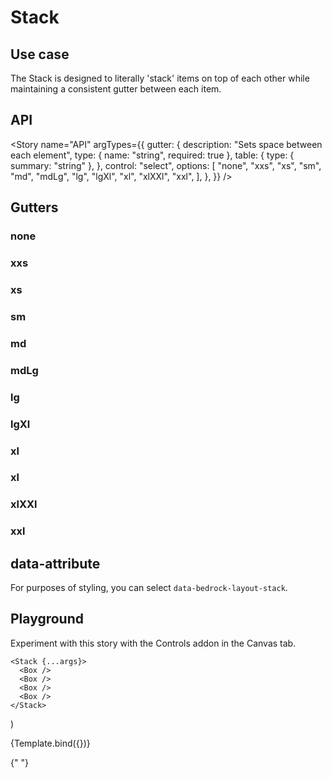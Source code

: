 

<Meta title="Components/Stack" component={Stack} />

# Stack

## Use case

The Stack is designed to literally 'stack' items on top of each other while maintaining a consistent gutter between each item.

## API

<Story
  name="API"
  argTypes={{
    gutter: {
      description: "Sets space between each element",
      type: { name: "string", required: true },
      table: {
        type: { summary: "string" },
      },
      control: "select",
      options: [
        "none",
        "xxs",
        "xs",
        "sm",
        "md",
        "mdLg",
        "lg",
        "lgXl",
        "xl",
        "xlXXl",
        "xxl",
      ],
    },
  }}
/>

<ArgsTable story="API" />

## Gutters

<Preview withToolbar>
  <Story name="Gutters">
    <h3>none</h3>
    <Stack gutter="none">
      <Box />
      <Box />
    </Stack>
    <h3>xxs</h3>
    <Stack gutter="xxs">
      <Box />
      <Box />
    </Stack>
    <h3>xs</h3>
    <Stack gutter="xs">
      <Box />
      <Box />
    </Stack>
    <h3>sm</h3>
    <Stack gutter="sm">
      <Box />
      <Box />
    </Stack>
    <h3>md</h3>
    <Stack gutter="md">
      <Box />
      <Box />
    </Stack>
    <h3>mdLg</h3>
    <Stack gutter="mdLg">
      <Box />
      <Box />
    </Stack>
    <h3>lg</h3>
    <Stack gutter="lg">
      <Box />
      <Box />
    </Stack>
    <h3>lgXl</h3>
    <Stack gutter="lgXl">
      <Box />
      <Box />
    </Stack>
    <h3>xl</h3>
    <Stack gutter="xl">
      <Box />
      <Box />
    </Stack>
    <h3>xl</h3>
    <Stack gutter="xl">
      <Box />
      <Box />
    </Stack>
    <h3>xlXXl</h3>
    <Stack gutter="xlXXl">
      <Box />
      <Box />
    </Stack>
    <h3>xxl</h3>
    <Stack gutter="xxl">
      <Box />
      <Box />
    </Stack>
  </Story>
</Preview>

## data-attribute

For purposes of styling, you can select `data-bedrock-layout-stack`.

## Playground

Experiment with this story with the Controls addon in the Canvas tab.

    <Stack {...args}>
      <Box />
      <Box />
      <Box />
      <Box />
    </Stack>
)

<Canvas withToolbar>
  <Story
    name="Playground"
    args={{
      gutter: "lg",
    }}
    argTypes={{
      gutter: {
        description: "Sets space between each element",
        type: { name: "string", required: true },
        table: {
          type: { summary: "string" },
        },
        control: "select",
        options: [
          "none",
          "xxs",
          "xs",
          "sm",
          "md",
          "mdLg",
          "lg",
          "lgXl",
          "xl",
          "xlXXl",
          "xxl",
        ],
      },
    }}
  >
    {Template.bind({})}
  </Story>
</Canvas>

<ArgsTable story="Playground" />{" "}
